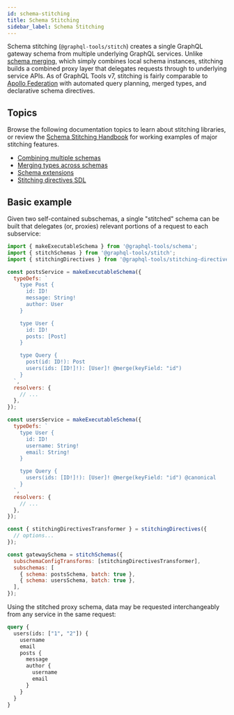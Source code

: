```yaml
---
id: schema-stitching
title: Schema Stitching
sidebar_label: Schema Stitching
---
```


Schema stitching (`@graphql-tools/stitch`) creates a single GraphQL gateway schema from multiple underlying GraphQL services. Unlike [schema merging](/docs/merge-schemas), which simply combines local schema instances, stitching builds a combined proxy layer that delegates requests through to underlying service APIs. As of GraphQL Tools v7, stitching is fairly comparable to [Apollo Federation](https://www.apollographql.com/docs/federation/) with automated query planning, merged types, and declarative schema directives.

## Topics

Browse the following documentation topics to learn about stitching libraries, or review the [Schema Stitching Handbook](https://github.com/gmac/schema-stitching-handbook) for working examples of major stitching features.

- [Combining multiple schemas](/docs/schema-stitching/stitch-combining-schemas)
- [Merging types across schemas](/docs/schema-stitching/stitch-type-merging)
- [Schema extensions](/docs/schema-stitching/stitch-schema-extensions)
- [Stitching directives SDL](/docs/schema-stitching/stitch-directives-sdl)

## Basic example

Given two self-contained subschemas, a single "stitched" schema can be built that delegates (or, proxies) relevant portions of a request to each subservice:

```js
import { makeExecutableSchema } from '@graphql-tools/schema';
import { stitchSchemas } from '@graphql-tools/stitch';
import { stitchingDirectives } from '@graphql-tools/stitching-directives';

const postsService = makeExecutableSchema({
  typeDefs: `
    type Post {
      id: ID!
      message: String!
      author: User
    }

    type User {
      id: ID!
      posts: [Post]
    }

    type Query {
      post(id: ID!): Post
      users(ids: [ID!]!): [User]! @merge(keyField: "id")
    }
  `,
  resolvers: {
    // ...
  },
});

const usersService = makeExecutableSchema({
  typeDefs: `
    type User {
      id: ID!
      username: String!
      email: String!
    }

    type Query {
      users(ids: [ID!]!): [User]! @merge(keyField: "id") @canonical
    }
  `,
  resolvers: {
    // ...
  },
});

const { stitchingDirectivesTransformer } = stitchingDirectives({
  // options...
});

const gatewaySchema = stitchSchemas({
  subschemaConfigTransforms: [stitchingDirectivesTransformer],
  subschemas: [
    { schema: postsSchema, batch: true },
    { schema: usersSchema, batch: true },
  ],
});
```

Using the stitched proxy schema, data may be requested interchangeably from any service in the same request:

```graphql
query {
  users(ids: ["1", "2"]) {
    username
    email
    posts {
      message
      author {
        username
        email
      }
    }
  }
}
```
